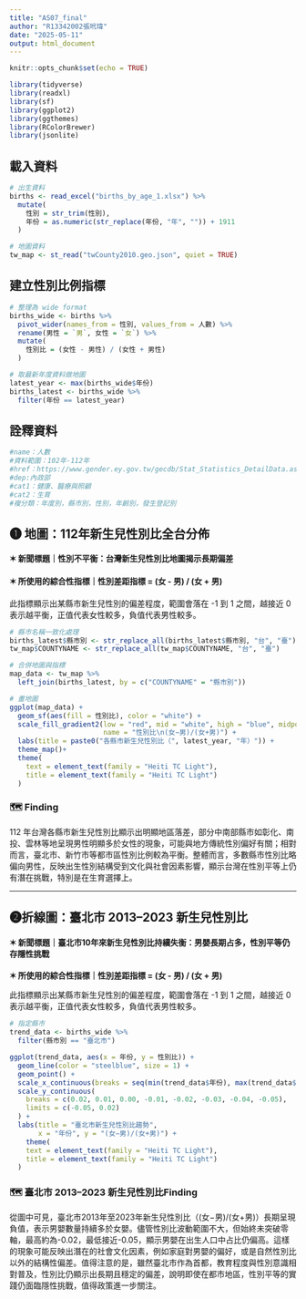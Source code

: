 ```yaml
---
title: "AS07_final"
author: "R13342002張玳瑋"
date: "2025-05-11"
output: html_document
---
```


```r
knitr::opts_chunk$set(echo = TRUE)
```

```r
library(tidyverse)
library(readxl)
library(sf)
library(ggplot2)
library(ggthemes)
library(RColorBrewer)
library(jsonlite)
```

## 載入資料

```r
# 出生資料
births <- read_excel("births_by_age_1.xlsx") %>%
  mutate(
    性別 = str_trim(性別),
    年份 = as.numeric(str_replace(年份, "年", "")) + 1911
  )

# 地圖資料
tw_map <- st_read("twCounty2010.geo.json", quiet = TRUE)
```

## 建立性別比例指標

```r

# 整理為 wide format
births_wide <- births %>%
  pivot_wider(names_from = 性別, values_from = 人數) %>%
  rename(男性 = `男`, 女性 = `女`) %>%
  mutate(
    性別比 = (女性 - 男性) / (女性 + 男性)
  )

# 取最新年度資料做地圖
latest_year <- max(births_wide$年份)
births_latest <- births_wide %>%
  filter(年份 == latest_year)

```

## 詮釋資料

```r
#name：人數
#資料範圍：102年-112年
#href：https://www.gender.ey.gov.tw/gecdb/Stat_Statistics_DetailData.aspx?sn=81ca3xOmq7PeQ19JLb29nw%40%40&d=m9ww9odNZAz2Rc5Ooj%24wIQ%40%40
#dep:內政部
#cat1：健康、醫療與照顧
#cat2：生育
#複分類：年度別，縣市別，性別，年齡別，發生登記別

```

## ❶ 地圖：112年新生兒性別比全台分佈

#### **✶ 新聞標題｜性別不平衡：台灣新生兒性別比地圖揭示長期偏差**

#### **✶ 所使用的綜合性指標｜性別差距指標 = (女 - 男) / (女 + 男)**

此指標顯示出某縣市新生兒性別的偏差程度，範圍會落在 -1 到 1 之間，越接近 0 表示越平衡，正值代表女性較多，負值代表男性較多。

```r

# 縣市名稱一致化處理
births_latest$縣市別 <- str_replace_all(births_latest$縣市別, "台", "臺")
tw_map$COUNTYNAME <- str_replace_all(tw_map$COUNTYNAME, "台", "臺")

# 合併地圖與指標
map_data <- tw_map %>%
  left_join(births_latest, by = c("COUNTYNAME" = "縣市別"))

# 畫地圖
ggplot(map_data) +
  geom_sf(aes(fill = 性別比), color = "white") +
  scale_fill_gradient2(low = "red", mid = "white", high = "blue", midpoint = 0, 
                       name = "性別比\n(女−男)/(女+男)") +
  labs(title = paste0("各縣市新生兒性別比（", latest_year, "年）")) +
  theme_map()+
  theme(
    text = element_text(family = "Heiti TC Light"),
    title = element_text(family = "Heiti TC Light")
  )

```

### 🗺 Finding

112 年台灣各縣市新生兒性別比顯示出明顯地區落差，部分中南部縣市如彰化、南投、雲林等地呈現男性明顯多於女性的現象，可能與地方傳統性別偏好有關；相對而言，臺北市、新竹市等都市區性別比例較為平衡。整體而言，多數縣市性別比略偏向男性，反映出生性別結構受到文化與社會因素影響，顯示台灣在性別平等上仍有潛在挑戰，特別是在生育選擇上。

------------------------------------------------------------------------

## ❷折線圖：臺北市 2013–2023 新生兒性別比

#### **✶ 新聞標題｜**臺北市10年來新生兒性別比持續失衡：男嬰長期占多，性別平等仍存隱性挑戰

**✶ 所使用的綜合性指標｜性別差距指標 = (女 - 男) / (女 + 男)**

此指標顯示出某縣市新生兒性別的偏差程度，範圍會落在 -1 到 1 之間，越接近 0 表示越平衡，正值代表女性較多，負值代表男性較多。

```r
# 指定縣市
trend_data <- births_wide %>%
  filter(縣市別 == "臺北市")

ggplot(trend_data, aes(x = 年份, y = 性別比)) +
  geom_line(color = "steelblue", size = 1) +
  geom_point() +
  scale_x_continuous(breaks = seq(min(trend_data$年份), max(trend_data$年份), by = 1)) +
  scale_y_continuous(
    breaks = c(0.02, 0.01, 0.00, -0.01, -0.02, -0.03, -0.04, -0.05),
    limits = c(-0.05, 0.02)
  ) +
  labs(title = "臺北市新生兒性別比趨勢",
       x = "年份", y = "(女−男)/(女+男)") +
    theme(
    text = element_text(family = "Heiti TC Light"),
    title = element_text(family = "Heiti TC Light")
  )

```

### 🗺 臺北市 2013–2023 新生兒性別比Finding

從圖中可見，臺北市2013年至2023年新生兒性別比（(女−男)/(女+男)）長期呈現負值，表示男嬰數量持續多於女嬰。儘管性別比波動範圍不大，但始終未突破零軸，最高約為-0.02，最低接近-0.05，顯示男嬰在出生人口中占比仍偏高。這樣的現象可能反映出潛在的社會文化因素，例如家庭對男嬰的偏好，或是自然性別比以外的結構性偏差。值得注意的是，雖然臺北市作為首都，教育程度與性別意識相對普及，性別比仍顯示出長期且穩定的偏差，說明即使在都市地區，性別平等的實踐仍面臨隱性挑戰，值得政策進一步關注。
